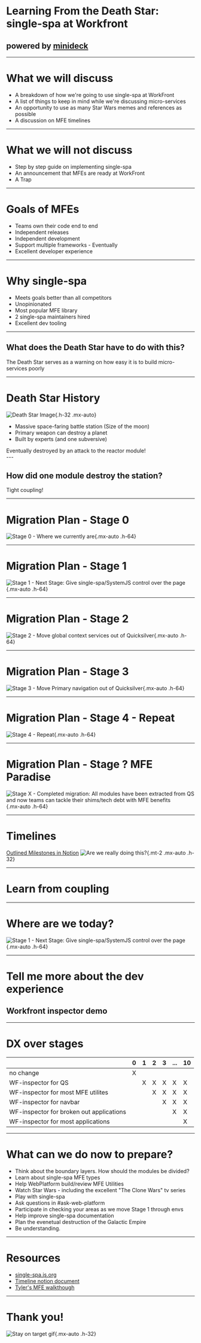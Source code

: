 <h1>Learning From the Death Star:<br/> single-spa at Workfront</h1>

## powered by [minideck](https://github.com/filoxo/minideck)

---

# What we will discuss

- <Appear>A breakdown of how we're going to use single-spa at WorkFront</Appear>
- <Appear>A list of things to keep in mind while we're discussing micro-services</Appear>
- <Appear>An opportunity to use as many Star Wars memes and references as possible</Appear>
- <Appear>
    A discussion on MFE timelines
    <NextSlideIndicator/>
  </Appear>

---

# What we will not discuss

- <Appear>Step by step guide on implementing single-spa</Appear>
- <Appear>An announcement that MFEs are ready at WorkFront</Appear>
- <Appear>A Trap</Appear>
  <Appear>
    <MemeImg
      alt="Ackbar Trap meme"
      src="https://i.pinimg.com/originals/64/88/df/6488df8c11729e47dd008c68511765b1.jpg"
    />
    <NextSlideIndicator/>
  </Appear>

---

# Goals of MFEs
- <Appear>Teams own their code end to end</Appear>
- <Appear>Independent releases</Appear>
- <Appear>Independent development</Appear>
- <Appear>Support multiple frameworks - Eventually</Appear>
- <Appear>
  Excellent developer experience
  <NextSlideIndicator/>
</Appear>

---

# Why single-spa
- <Appear>Meets goals better than all competitors</Appear>
- <Appear>Unopinionated</Appear>
- <Appear>Most popular MFE library</Appear>
- <Appear>2 single-spa maintainers hired</Appear>
- <Appear>
  Excellent dev tooling
  <NextSlideIndicator/>
</Appear>

---

## What does the Death Star have to do with this?
<Appear>
  <Aside warning>The Death Star serves as a warning on how easy it is to build micro-services poorly</Aside>
  <NextSlideIndicator/>
</Appear>

---
# Death Star History
![Death Star Image](https://www.stickyminds.com/sites/default/files/article/2014/death-star.jpg){.h-32 .mx-auto}
- <Appear>Massive space-faring battle station (Size of the moon)</Appear>
- <Appear>Primary weapon can destroy a planet</Appear>
- <Appear>Built by experts (and one subversive)</Appear>
<Appear>
  <Aside warning>Eventually destroyed by an attack to the reactor module!</Aside>
  <NextSlideIndicator/>
</Appear>
---

## How did one module destroy the station?
<Appear>
  <Aside warning>Tight coupling!</Aside>
</Appear>
<Appear>
  <MemeImg
    alt='Death Star Blueprints'
    src="https://i.imgur.com/c2rfS6f.jpg"
  />
</Appear>
<Appear>
  <MemeImg
    alt='Death Star Blueprints with reactor module highlighted'
    src="https://i.imgur.com/0ng4QFd.jpg"
  />
</Appear>
<Appear>
  <MemeImg
    alt='Galen Erso - Engineer behind most of the Death Star'
    src="https://vignette.wikia.nocookie.net/starwars/images/2/26/GalenErso2.jpg/revision/latest?cb=20161206014950"
    imageClasses='h-64 max-w-full'
  />
</Appear>
<Appear>
  <MemeImg
    alt='Death Star Blueprints with reactor module highlighted'
    src="https://i.imgur.com/0ng4QFd.jpg"
  />
</Appear>
<Appear>
  <MemeImg
    alt='Death Star explosion plan'
    src="https://media1.tenor.com/images/c5780a58c2958d610faf3c0a08ee0873/tenor.gif"
    imageClasses='max-h-screen max-w-screen mr-64 mb-24'
  />
  <NextSlideIndicator/>
</Appear>

---

# Migration Plan - Stage 0
![Stage 0 - Where we currently are](https://i.imgur.com/YEzy5Zx.png){.mx-auto .h-64}

---

# Migration Plan - Stage 1
![Stage 1 - Next Stage: Give single-spa/SystemJS control over the page](https://i.imgur.com/LXajsGW.png){.mx-auto .h-64}

---

# Migration Plan - Stage 2
![Stage 2 - Move global context services out of Quicksilver](https://i.imgur.com/vxfekQG.png){.mx-auto .h-64}

---

# Migration Plan - Stage 3
![Stage 3 - Move Primary navigation out of Quicksilver](https://i.imgur.com/nDbxUbi.png){.mx-auto .h-64}

---

# Migration Plan - Stage 4 - Repeat
![Stage 4 - Repeat](https://i.imgur.com/yom1Wja.gif){.mx-auto .h-64}

---

# Migration Plan - Stage ? MFE Paradise
![Stage X - Completed migration: All modules have been extracted from QS and now teams can tackle their shims/tech debt with MFE benefits](https://i.imgur.com/6oDiI8o.png){.mx-auto .h-64}

---

# Timelines

[Outlined Milestones in Notion](https://www.notion.so/workfront/3d080a471dd146e9bc78a8a8f701dfd7?v=03caea720da74dd9ba600dc771ebcf4a)
![Are we really doing this?](https://www.themarysue.com/wp-content/uploads/2016/09/star-wars-gif.gif){.mt-2 .mx-auto .h-32}

---

# Learn from coupling
<MemeImg
  alt='X-wing approach on death star'
  src="https://64.media.tumblr.com/10ea0f117efe5e4be4f84d5ee6df326a/tumblr_nh99rzsiF31r0xw5zo2_500.gif"
  imageClasses='max-h-screen max-w-screen mb-40 h-32'
/>

---

# Where are we today?
![Stage 1 - Next Stage: Give single-spa/SystemJS control over the page](https://i.imgur.com/LXajsGW.png){.mx-auto .h-64}

---

# Tell me more about the dev experience
## Workfront inspector demo

---

# DX over stages

|                                           | 0   | 1   | 2   | 3   | ... | 10  |
| ----------------------------------------- | --- | --- | --- | --- | --- | --- |
| no change                                 |  X  |     |     |     |     |     |
| WF-inspector for QS                       |     |  X  |  X  |  X  |  X  |  X  |
| WF-inspector for most MFE utilites        |     |     |  X  |  X  |  X  |  X  |
| WF-inspector for navbar                   |     |     |     |  X  |  X  |  X  |
| WF-inspector for broken out applications  |     |     |     |     |  X  |  X  |
| WF-inspector for most applications        |     |     |     |     |     |  X  |

---

# What can we do now to prepare?
- <Appear>Think about the boundary layers. How should the modules be divided?</Appear>
- <Appear>Learn about single-spa MFE types</Appear>
- <Appear>Help WebPlatform build/review MFE Utilities</Appear>
- <Appear>Watch Star Wars - including the excellent "The Clone Wars" tv series</Appear>
- <Appear>Play with single-spa</Appear>
- <Appear>Ask questions in #ask-web-platform</Appear>
- <Appear>Participate in checking your areas as we move Stage 1 through envs</Appear>
- <Appear>Help improve single-spa documentation</Appear>
- <Appear>Plan the evenetual destruction of the Galactic Empire</Appear>
- <Appear>Be understanding.</Appear>

---

# Resources
- [single-spa.js.org](https://single-spa.js.org)
- [Timeline notion document](https://www.notion.so/workfront/3d080a471dd146e9bc78a8a8f701dfd7?v=03caea720da74dd9ba600dc771ebcf4a)
- [Tyler's MFE walkthough](https://medium.com/swlh/developing-and-deploying-micro-frontends-with-single-spa-c8b49f2a1b1d?source=friends_link&sk=8f72c248806e0d023ec8f2c872ef2983)

---

# Thank you! 

![Stay on target gif](http://puddlesgathering.com/blog/ani-sw_almost_there.gif){.mx-auto .h-32}